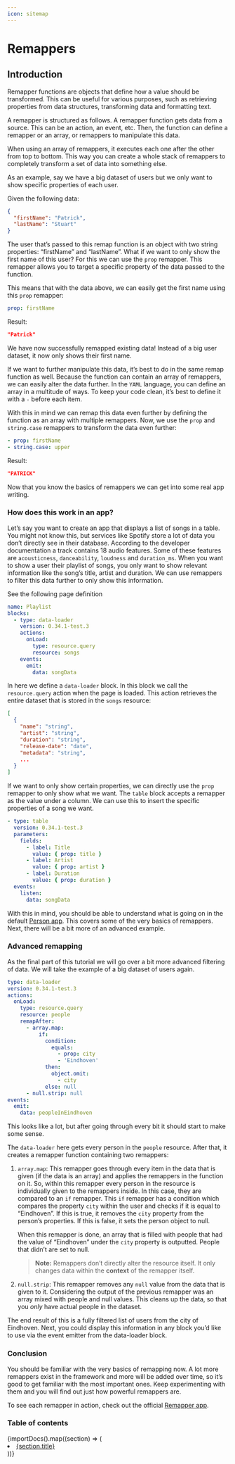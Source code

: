 ```yaml
---
icon: sitemap
---
```



# Remappers

## Introduction

Remapper functions are objects that define how a value should be transformed. This can be useful for
various purposes, such as retrieving properties from data structures, transforming data and
formatting text.

A remapper is structured as follows. A remapper function gets data from a source. This can be an
action, an event, etc. Then, the function can define a remapper or an array, or remappers to
manipulate this data.

When using an array of remappers, it executes each one after the other from top to bottom. This way
you can create a whole stack of remappers to completely transform a set of data into something else.

As an example, say we have a big dataset of users but we only want to show specific properties of
each user.

Given the following data:

```json
{
  "firstName": "Patrick",
  "lastName": "Stuart"
}
```

The user that’s passed to this remap function is an object with two string properties: “firstName”
and “lastName”. What if we want to only show the first name of this user? For this we can use the
`prop` remapper. This remapper allows you to target a specific property of the data passed to the
function.

This means that with the data above, we can easily get the first name using this `prop` remapper:

```yaml
prop: firstName
```

Result:

```json
"Patrick"
```

We have now successfully remapped existing data! Instead of a big user dataset, it now only shows
their first name.

If we want to further manipulate this data, it’s best to do in the same remap function as well.
Because the function can contain an array of remappers, we can easily alter the data further. In the
`YAML` language, you can define an array in a multitude of ways. To keep your code clean, it’s best
to define it with a `-` before each item.

With this in mind we can remap this data even further by defining the function as an array with
multiple remappers. Now, we use the `prop` and `string.case` remappers to transform the data even
further:

```yaml
- prop: firstName
- string.case: upper
```

Result:

```json
"PATRICK"
```

Now that you know the basics of remappers we can get into some real app writing.

### How does this work in an app?

Let’s say you want to create an app that displays a list of songs in a table. You might not know
this, but services like Spotify store a lot of data you don’t directly see in their database.
According to the developer documentation a track contains 18 audio features. Some of these features
are `acousticness`, `danceability`, `loudness` and `duration_ms`. When you want to show a user their
playlist of songs, you only want to show relevant information like the song’s title, artist and
duration. We can use remappers to filter this data further to only show this information.

See the following page definition

```yaml
name: Playlist
blocks:
  - type: data-loader
    version: 0.34.1-test.3
    actions:
      onLoad:
        type: resource.query
        resource: songs
    events:
      emit:
        data: songData
```

In here we define a `data-loader` block. In this block we call the `resource.query` action when the
page is loaded. This action retrieves the entire dataset that is stored in the `songs` resource:

```json
[
  {
    "name": "string",
    "artist": "string",
    "duration": "string",
    "release-date": "date",
    "metadata": "string",
    ...
  }
]
```

If we want to only show certain properties, we can directly use the `prop` remapper to only show
what we want. The `table` block accepts a remapper as the value under a column. We can use this to
insert the specific properties of a song we want.

```yaml
- type: table
  version: 0.34.1-test.3
  parameters:
    fields:
      - label: Title
        value: { prop: title }
      - label: Artist
        value: { prop: artist }
      - label: Duration
        value: { prop: duration }
  events:
    listen:
      data: songData
```

With this in mind, you should be able to understand what is going on in the default
[Person app](https://appsemble.app/en/apps/3). This covers some of the very basics of remappers.
Next, there will be a bit more of an advanced example.

### Advanced remapping

As the final part of this tutorial we will go over a bit more advanced filtering of data. We will
take the example of a big dataset of users again.

```yaml
type: data-loader
version: 0.34.1-test.3
actions:
  onLoad:
    type: resource.query
    resource: people
    remapAfter:
      - array.map:
          if:
            condition:
              equals:
                - prop: city
                - 'Eindhoven'
            then:
              object.omit:
                - city
            else: null
      - null.strip: null
events:
  emit:
    data: peopleInEindhoven
```

This looks like a lot, but after going through every bit it should start to make some sense.

The `data-loader` here gets every person in the `people` resource. After that, it creates a remapper
function containing two remappers:

1. `array.map`: This remapper goes through every item in the data that is given (if the data is an
   array) and applies the remappers in the function on it. So, within this remapper every person in
   the resource is individually given to the remappers inside. In this case, they are compared to an
   `if` remapper. This `if` remapper has a condition which compares the property `city` within the
   user and checks if it is equal to “Eindhoven”. If this is true, it removes the `city` property
   from the person’s properties. If this is false, it sets the person object to null.

   When this remapper is done, an array that is filled with people that had the value of “Eindhoven”
   under the `city` property is outputted. People that didn’t are set to null.

   > **Note:** Remappers don’t directly alter the resource itself. It only changes data within the
   > **context** of the remapper itself.

2. `null.strip`: This remapper removes any `null` value from the data that is given to it.
   Considering the output of the previous remapper was an array mixed with people and null values.
   This cleans up the data, so that you _only_ have actual people in the dataset.

The end result of this is a fully filtered list of users from the city of Eindhoven. Next, you could
display this information in any block you’d like to use via the event emitter from the data-loader
block.

### Conclusion

You should be familiar with the very basics of remapping now. A lot more remappers exist in the
framework and more will be added over time, so it’s good to get familiar with the most important
ones. Keep experimenting with them and you will find out just how powerful remappers are.

To see each remapper in action, check out the official [Remapper app](/apps/746).

### Table of contents

<div>
  {importDocs().map((section) => (
    <li key={section.title.toLowerCase()}>
      <a href={`/docs/remappers/${section.path.toLowerCase()}`}>{section.title}</a>
    </li>
  ))}
</div>
